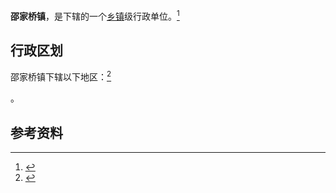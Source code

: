 {{中国乡级行政区|52/06/24/112/000}}

'''邵家桥镇'''，是{{PRC admin/fullname|52/06/24/112/000|3}}下辖的一个[[乡镇|乡镇]]级行政单位。<ref>{{PRC admin/ref sgc|{{PRC admin/parent|52/06/24/112/000}}}}</ref>

== 行政区划 ==

邵家桥镇下辖以下地区：<ref>{{PRC admin/ref sgc|52/06/24/112/000}}</ref>

{{PRC admin/children|52/06/24/112/000}}。

== 参考资料 ==

{{reflist}}

{{行政区划小作品}}
{{PRC admin/navcat|52/06/24/112/000}}